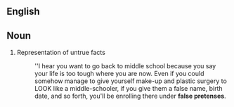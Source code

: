 ==English==

==Noun==
{{en-noun|sg=[[false]] [[pretense]]}}

#Representation of untrue facts
#: <!--This is DAMN long. Is it a quote or something?-->''I hear you want to go back to middle school because you say your life is too tough where you are now. Even if you could somehow manage to give yourself make-up and plastic surgery to LOOK like a middle-schooler, if you give them a false name, birth date, and so forth, you'll be enrolling there under '''false pretenses'''.